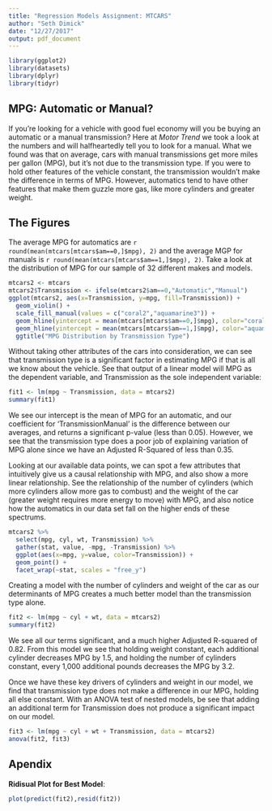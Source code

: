 ```yaml
---
title: "Regression Models Assignment: MTCARS"
author: "Seth Dimick"
date: "12/27/2017"
output: pdf_document
---
```


```r
library(ggplot2)
library(datasets)
library(dplyr)
library(tidyr)
```

## MPG: Automatic or Manual?

If you're looking for a vehicle with good fuel economy will you be buying an automatic or a manual transmission? Here at *Motor Trend* we took a look at the numbers and will halfheartedly tell you to look for a manual. What we found was that on average, cars with manual transmissions get more miles per gallon (MPG), but it's not due to the transmission type. If you were to hold other features of the vehicle constant, the transmission wouldn't make the difference in terms of MPG. However, automatics tend to have other features that make them guzzle more gas, like more cylinders and greater weight.

## The Figures

The average MPG for automatics are `r round(mean(mtcars[mtcars$am==0,]$mpg), 2)` and the average MGP for manuals is `r round(mean(mtcars[mtcars$am==1,]$mpg), 2)`. Take a look at the distribution of MPG for our sample of 32 different makes and models.

```r
mtcars2 <- mtcars
mtcars2$Transmission <- ifelse(mtcars2$am==0,"Automatic","Manual")
ggplot(mtcars2, aes(x=Transmission, y=mpg, fill=Transmission)) +
  geom_violin() +
  scale_fill_manual(values = c("coral2","aquamarine3")) +
  geom_hline(yintercept = mean(mtcars[mtcars$am==0,]$mpg), color="coral2", linetype=2) +
  geom_hline(yintercept = mean(mtcars[mtcars$am==1,]$mpg), color="aquamarine3", linetype=2) +
  ggtitle("MPG Distribution by Transmission Type")
```

Without taking other attributes of the cars into consideration, we can see that transmission type is a significant factor in estimating MPG if that is all we know about the vehicle. See that output of a linear model will MPG as the dependent variable, and Transmission as the sole independent variable:

```r
fit1 <- lm(mpg ~ Transmission, data = mtcars2)
summary(fit1)
```

We see our intercept is the mean of MPG for an automatic, and our coefficient for 'TransmissionManual' is the difference between our averages, and returns a significant p-value (less than 0.05). However, we see that the transmission type does a poor job of explaining variation of MPG alone since we have an Adjusted R-Squared of less than 0.35.

Looking at our available data points, we can spot a few attributes that intuitively give us a causal relationship with MPG, and also show a more linear relationship. See the relationship of the number of cylinders (which more cylinders allow more gas to combust) and the weight of the car (greater weight requires more energy to move) with MPG, and also notice how the automatics in our data set fall on the higher ends of these spectrums.

```r
mtcars2 %>% 
  select(mpg, cyl, wt, Transmission) %>% 
  gather(stat, value, -mpg, -Transmission) %>% 
  ggplot(aes(x=mpg, y=value, color=Transmission)) +
  geom_point() +
  facet_wrap(~stat, scales = "free_y")
```

Creating a model with the number of cylinders and weight of the car as our determinants of MPG creates a much better model than the transmission type alone.

```r
fit2 <- lm(mpg ~ cyl + wt, data = mtcars2)
summary(fit2)
```

We see all our terms significant, and a much higher Adjusted R-squared of 0.82. From this model we see that holding weight constant, each additional cylinder decreases MPG by 1.5, and holding the number of cylinders constant, every 1,000 additional pounds decreases the MPG by 3.2.

Once we have these key drivers of cylinders and weight in our model, we find that transmission type does not make a difference in our MPG, holding all else constant. With an ANOVA test of nested models, be see that adding an additional term for Transmission does not produce a significant impact on our model. 

```r
fit3 <- lm(mpg ~ cyl + wt + Transmission, data = mtcars2)
anova(fit2, fit3)
```

## Apendix

__Ridisual Plot for Best Model__:
```r
plot(predict(fit2),resid(fit2))
```